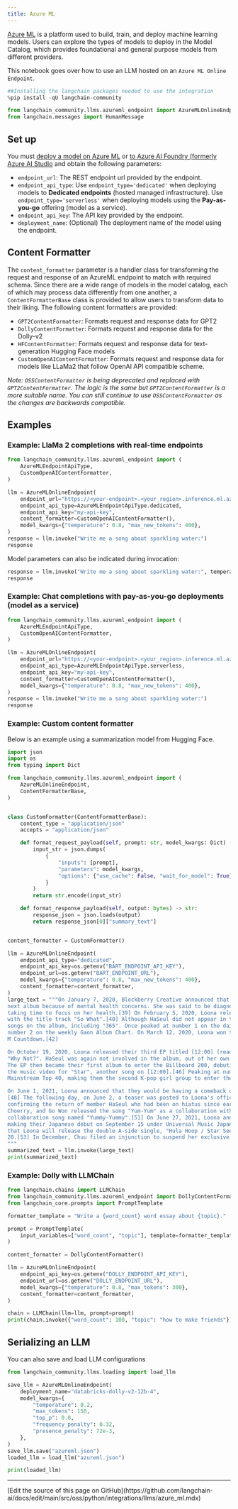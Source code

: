 ```yaml
---
title: Azure ML
---
```


[Azure ML](https://azure.microsoft.com/en-us/products/machine-learning/) is a platform used to build, train, and deploy machine learning models. Users can explore the types of models to deploy in the Model Catalog, which provides foundational and general purpose models from different providers.

This notebook goes over how to use an LLM hosted on an `Azure ML Online Endpoint`.

```python
##Installing the langchain packages needed to use the integration
%pip install -qU langchain-community
```

```python
from langchain_community.llms.azureml_endpoint import AzureMLOnlineEndpoint
from langchain.messages import HumanMessage
```

## Set up

You must [deploy a model on Azure ML](https://learn.microsoft.com/en-us/azure/machine-learning/how-to-use-foundation-models?view=azureml-api-2#deploying-foundation-models-to-endpoints-for-inferencing) or [to Azure AI Foundry (formerly Azure AI Studio](https://learn.microsoft.com/en-us/azure/ai-studio/how-to/deploy-models-open) and obtain the following parameters:

* `endpoint_url`: The REST endpoint url provided by the endpoint.
* `endpoint_api_type`: Use `endpoint_type='dedicated'` when deploying models to **Dedicated endpoints** (hosted managed infrastructure). Use `endpoint_type='serverless'` when deploying models using the **Pay-as-you-go** offering (model as a service).
* `endpoint_api_key`: The API key provided by the endpoint.
* `deployment_name`: (Optional) The deployment name of the model using the endpoint.

## Content Formatter

The `content_formatter` parameter is a handler class for transforming the request and response of an AzureML endpoint to match with required schema. Since there are a wide range of models in the model catalog, each of which may process data differently from one another, a `ContentFormatterBase` class is provided to allow users to transform data to their liking. The following content formatters are provided:

* `GPT2ContentFormatter`: Formats request and response data for GPT2
* `DollyContentFormatter`: Formats request and response data for the Dolly-v2
* `HFContentFormatter`: Formats request and response data for text-generation Hugging Face models
* `CustomOpenAIContentFormatter`: Formats request and response data for models like LLaMa2 that follow OpenAI API compatible scheme.

*Note: `OSSContentFormatter` is being deprecated and replaced with `GPT2ContentFormatter`. The logic is the same but `GPT2ContentFormatter` is a more suitable name. You can still continue to use `OSSContentFormatter` as the changes are backwards compatible.*

## Examples

### Example: LlaMa 2 completions with real-time endpoints

```python
from langchain_community.llms.azureml_endpoint import (
    AzureMLEndpointApiType,
    CustomOpenAIContentFormatter,
)

llm = AzureMLOnlineEndpoint(
    endpoint_url="https://<your-endpoint>.<your_region>.inference.ml.azure.com/score",
    endpoint_api_type=AzureMLEndpointApiType.dedicated,
    endpoint_api_key="my-api-key",
    content_formatter=CustomOpenAIContentFormatter(),
    model_kwargs={"temperature": 0.8, "max_new_tokens": 400},
)
response = llm.invoke("Write me a song about sparkling water:")
response
```

Model parameters can also be indicated during invocation:

```python
response = llm.invoke("Write me a song about sparkling water:", temperature=0.5)
response
```

### Example: Chat completions with pay-as-you-go deployments (model as a service)

```python
from langchain_community.llms.azureml_endpoint import (
    AzureMLEndpointApiType,
    CustomOpenAIContentFormatter,
)

llm = AzureMLOnlineEndpoint(
    endpoint_url="https://<your-endpoint>.<your_region>.inference.ml.azure.com/v1/completions",
    endpoint_api_type=AzureMLEndpointApiType.serverless,
    endpoint_api_key="my-api-key",
    content_formatter=CustomOpenAIContentFormatter(),
    model_kwargs={"temperature": 0.8, "max_new_tokens": 400},
)
response = llm.invoke("Write me a song about sparkling water:")
response
```

### Example: Custom content formatter

Below is an example using a summarization model from Hugging Face.

```python
import json
import os
from typing import Dict

from langchain_community.llms.azureml_endpoint import (
    AzureMLOnlineEndpoint,
    ContentFormatterBase,
)


class CustomFormatter(ContentFormatterBase):
    content_type = "application/json"
    accepts = "application/json"

    def format_request_payload(self, prompt: str, model_kwargs: Dict) -> bytes:
        input_str = json.dumps(
            {
                "inputs": [prompt],
                "parameters": model_kwargs,
                "options": {"use_cache": False, "wait_for_model": True},
            }
        )
        return str.encode(input_str)

    def format_response_payload(self, output: bytes) -> str:
        response_json = json.loads(output)
        return response_json[0]["summary_text"]


content_formatter = CustomFormatter()

llm = AzureMLOnlineEndpoint(
    endpoint_api_type="dedicated",
    endpoint_api_key=os.getenv("BART_ENDPOINT_API_KEY"),
    endpoint_url=os.getenv("BART_ENDPOINT_URL"),
    model_kwargs={"temperature": 0.8, "max_new_tokens": 400},
    content_formatter=content_formatter,
)
large_text = """On January 7, 2020, Blockberry Creative announced that HaSeul would not participate in the promotion for Loona's
next album because of mental health concerns. She was said to be diagnosed with "intermittent anxiety symptoms" and would be
taking time to focus on her health.[39] On February 5, 2020, Loona released their second EP titled [#] (read as hash), along
with the title track "So What".[40] Although HaSeul did not appear in the title track, her vocals are featured on three other
songs on the album, including "365". Once peaked at number 1 on the daily Gaon Retail Album Chart,[41] the EP then debuted at
number 2 on the weekly Gaon Album Chart. On March 12, 2020, Loona won their first music show trophy with "So What" on Mnet's
M Countdown.[42]

On October 19, 2020, Loona released their third EP titled [12:00] (read as midnight),[43] accompanied by its first single
"Why Not?". HaSeul was again not involved in the album, out of her own decision to focus on the recovery of her health.[44]
The EP then became their first album to enter the Billboard 200, debuting at number 112.[45] On November 18, Loona released
the music video for "Star", another song on [12:00].[46] Peaking at number 40, "Star" is Loona's first entry on the Billboard
Mainstream Top 40, making them the second K-pop girl group to enter the chart.[47]

On June 1, 2021, Loona announced that they would be having a comeback on June 28, with their fourth EP, [&] (read as and).
[48] The following day, on June 2, a teaser was posted to Loona's official social media accounts showing twelve sets of eyes,
confirming the return of member HaSeul who had been on hiatus since early 2020.[49] On June 12, group members YeoJin, Kim Lip,
Choerry, and Go Won released the song "Yum-Yum" as a collaboration with Cocomong.[50] On September 8, they released another
collaboration song named "Yummy-Yummy".[51] On June 27, 2021, Loona announced at the end of their special clip that they are
making their Japanese debut on September 15 under Universal Music Japan sublabel EMI Records.[52] On August 27, it was announced
that Loona will release the double A-side single, "Hula Hoop / Star Seed" on September 15, with a physical CD release on October
20.[53] In December, Chuu filed an injunction to suspend her exclusive contract with Blockberry Creative.[54][55]
"""
summarized_text = llm.invoke(large_text)
print(summarized_text)
```

### Example: Dolly with LLMChain

```python
from langchain.chains import LLMChain
from langchain_community.llms.azureml_endpoint import DollyContentFormatter
from langchain_core.prompts import PromptTemplate

formatter_template = "Write a {word_count} word essay about {topic}."

prompt = PromptTemplate(
    input_variables=["word_count", "topic"], template=formatter_template
)

content_formatter = DollyContentFormatter()

llm = AzureMLOnlineEndpoint(
    endpoint_api_key=os.getenv("DOLLY_ENDPOINT_API_KEY"),
    endpoint_url=os.getenv("DOLLY_ENDPOINT_URL"),
    model_kwargs={"temperature": 0.8, "max_tokens": 300},
    content_formatter=content_formatter,
)

chain = LLMChain(llm=llm, prompt=prompt)
print(chain.invoke({"word_count": 100, "topic": "how to make friends"}))
```

## Serializing an LLM

You can also save and load LLM configurations

```python
from langchain_community.llms.loading import load_llm

save_llm = AzureMLOnlineEndpoint(
    deployment_name="databricks-dolly-v2-12b-4",
    model_kwargs={
        "temperature": 0.2,
        "max_tokens": 150,
        "top_p": 0.8,
        "frequency_penalty": 0.32,
        "presence_penalty": 72e-3,
    },
)
save_llm.save("azureml.json")
loaded_llm = load_llm("azureml.json")

print(loaded_llm)
```

---

<Callout icon="pen-to-square" iconType="regular">
  [Edit the source of this page on GitHub](https://github.com/langchain-ai/docs/edit/main/src/oss/python/integrations/llms/azure_ml.mdx)
</Callout>
